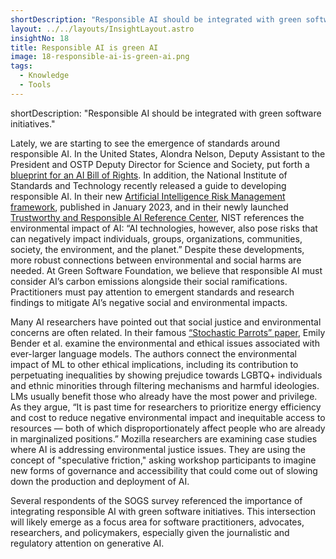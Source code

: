 ```yaml
---
shortDescription: "Responsible AI should be integrated with green software initiatives."
layout: ../../layouts/InsightLayout.astro
insightNo: 18
title: Responsible AI is green AI
image: 18-responsible-ai-is-green-ai.png
tags:
  - Knowledge
  - Tools
---
```

shortDescription: "Responsible AI should be integrated with green software initiatives."

Lately, we are starting to see the emergence of standards around responsible AI. In the United States, Alondra Nelson, Deputy Assistant to the President and OSTP Deputy Director for Science and Society, put forth a [blueprint for an AI Bill of Rights](https://www.whitehouse.gov/ostp/news-updates/2022/10/04/blueprint-for-an-ai-bill-of-rightsa-vision-for-protecting-our-civil-rights-in-the-algorithmic-age/). In addition, the National Institute of Standards and Technology recently released a guide to developing responsible AI. In their new [Artificial Intelligence Risk Management framework](https://nvlpubs.nist.gov/nistpubs/ai/NIST.AI.100-1.pdf), published in January 2023, and in their newly launched [Trustworthy and Responsible AI Reference Center](https://airc.nist.gov/Home), NIST references the environmental impact of AI: “AI technologies, however, also pose risks that can negatively impact individuals, groups, organizations, communities, society, the environment, and the planet.” Despite these developments, more robust connections between environmental and social harms are needed. At Green Software Foundation, we believe that responsible AI must consider AI’s carbon emissions alongside their social ramifications. Practitioners must pay attention to emergent standards and research findings to mitigate AI’s negative social and environmental impacts.

Many AI researchers have pointed out that social justice and environmental concerns are often related. In their famous [“Stochastic Parrots” paper](https://dl.acm.org/doi/10.1145/3442188.3445922), Emily Bender et al. examine the environmental and ethical issues associated with ever-larger language models. The authors connect the environmental impact of ML to other ethical implications, including its contribution to perpetuating inequalities by showing prejudice towards LGBTQ+ individuals and ethnic minorities through filtering mechanisms and harmful ideologies. LMs usually benefit those who already have the most power and privilege. As they argue, “It is past time for researchers to prioritize energy efficiency and cost to reduce negative environmental impact and inequitable access to resources — both of which disproportionately affect people who are already in marginalized positions.” Mozilla researchers are examining case studies where AI is addressing environmental justice issues. They are using the concept of "speculative friction," asking workshop participants to imagine new forms of governance and accessibility that could come out of slowing down the production and deployment of AI.

Several respondents of the SOGS survey referenced the importance of integrating responsible AI with green software initiatives. This intersection will likely emerge as a focus area for software practitioners, advocates, researchers, and policymakers, especially given the journalistic and regulatory attention on generative AI.